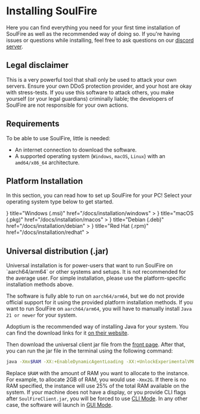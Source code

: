 
# Installing SoulFire

Here you can find everything you need for your first time installation of SoulFire as well as the recommended way
of doing so.
If you're having issues or questions while installing, feel
free to ask questions on our [discord server](https://soulfiremc.com/discord).

## Legal disclaimer

<Callout type="warning" emoji="⚠️">
    This is a very powerful tool that shall only be used to attack your own servers.
    Ensure your own DDoS protection provider, and your host are okay with stress-tests.
    If you use this software to attack others, you make yourself (or your legal guardians) criminally liable;
    the developers of SoulFire are not responsible for your own actions.
</Callout>

## Requirements

To be able to use SoulFire, little is needed:

* An internet connection to download the software.
* A supported operating system (`Windows`, `macOS`, `Linux`) with an `amd64/x86_64` architecture.

## Platform Installation

In this section, you can read how to set up SoulFire for your PC!
Select your operating system type below to get started.

<Cards>
    <Card
        icon={
            <Image
                src="/platform/windows.png"
                alt="Windows"
                width={24}
                height={24}/>
        }
        title="Windows (.msi)"
        href="/docs/installation/windows"
    >
    </Card>
    <Card
        icon={
            <Image
                src="/platform/macos.png"
                alt="macOS"
                width={24}
                height={24}/>
        }
        title="macOS (.pkg)"
        href="/docs/installation/macos"
    >
    </Card>
    <Card
        icon={
            <Image
                src="/platform/debian.png"
                alt="Debian"
                width={24}
                height={24}/>
        }
        title="Debian (.deb)"
        href="/docs/installation/debian"
    >
    </Card>
    <Card
        icon={
            <Image
                src="/platform/redhat.png"
                alt="Red Hat"
                width={24}
                height={24}/>
        }
        title="Red Hat (.rpm)"
        href="/docs/installation/redhat"
    >
    </Card>
</Cards>

## Universal distribution (.jar)

<Callout type="info" emoji="ℹ️">
    Universal installation is for power-users that want to run SoulFire on `aarch64/arm64` or other systems and setups.
    It is not recommended for the average user. For simple installation, please use the platform-specific installation methods above.
</Callout>

The software is fully able to run on `aarch64/arm64`, but we do not provide official support for it using the provided
platform installation methods.
If you want to run SoulFire on `aarch64/arm64`, you will have to manually install `Java 21 or newer`
for your system.

Adoptium is the recommended way of installing Java for your system.
You can find the download links for it
[on their website](https://adoptium.net).

Then download the universal client jar file from the [front page](/).
After that, you can run the jar file in the terminal using the following command:

```bash
java -Xmx$RAM -XX:+EnableDynamicAgentLoading -XX:+UnlockExperimentalVMOptions -XX:+UseG1GC -XX:G1NewSizePercent=20 -XX:G1ReservePercent=20 -XX:MaxGCPauseMillis=50 -XX:G1HeapRegionSize=32M -jar SoulFireClient.jar
```

Replace `$RAM` with the amount of RAM you want to allocate to the instance.
For example, to allocate 2GB of RAM, you would use `-Xmx2G`.
If there is no RAM specified, the instance will use 25% of the total RAM available on the system.
If your machine does not have a display, or you provide CLI flags after `SoulFireClient.jar`,
you will be forced to use [CLI Mode](/docs/guides/cli-mode).
In any other case, the software will launch in [GUI Mode](/docs/guides/gui-mode).
